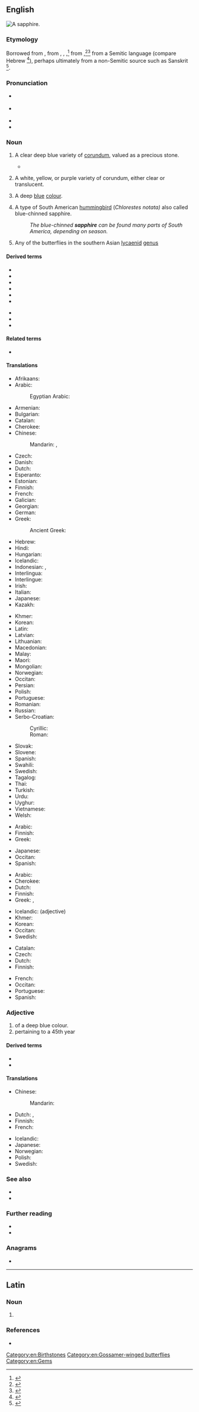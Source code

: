 {{also|Sapphire}}
==English==
[[Image:Szafir, RPA.jpg|thumb|A '''sapphire'''.]]
{{wikipedia}}

===Etymology===
Borrowed from {{bor|en|fro|saphir}}, from {{der|en|la|sapphir}}, {{m|la|sappir}}, {{m|la|sapphīrus}},<ref>{{R:L&S|sapphīrus|sapphirus}}</ref> from {{der|en|grc|σάπφειρος||precious stone, gem}},<ref>{{R:LSJ|σάπφειρος}}</ref><ref>{{R:Strong's|G|4552}}</ref> from a Semitic language (compare Hebrew {{m|he|סַפִּיר|tr=sappī́r}}<ref>{{R:Strong's|H|5601}}</ref>), perhaps ultimately from a non-Semitic source such as Sanskrit {{m|sa|शनिप्रिय||dark-colored stone|lit=dear to Saturn}}<ref>{{R:MW|1051/3}}</ref>.

===Pronunciation===
* {{a|UK}} {{IPA|/ˈsæf.aɪ̯ə(ɹ)/|lang=en}}
* {{a|US}} {{IPA|/ˈsæf.aɪ̯ɚ/|lang=en}}
* {{audio|En-us-sapphire.ogg|Audio (US)|lang=en}}
* {{hyphenation|sap|phire|lang=en}}

===Noun===
{{en-noun|~}}

# {{lb|en|countable}} A clear deep blue variety of [[corundum]], valued as a precious stone.
#* {{quote-magazine|date=2012-03
|author=Lee A. Groat
|title=Gemstones
|volume=100|issue=2|page=128
|magazine={{w|American Scientist}}
|url=http://www.americanscientist.org/issues/feature/2012/2/gemstones
|passage=Although there are dozens of different types of gems, among the best known and most important are diamond, ruby and '''sapphire''', emerald and other gem forms of the mineral beryl, chrysoberyl, tanzanite, tsavorite, topaz and jade.}}
# {{lb|en|countable|and|uncountable}} A white, yellow, or purple variety of corundum, either clear or translucent.
# {{lb|en|countable|and|uncountable}} A deep [[blue]] [[colour]].
#: {{color panel|164771}}
# {{lb|en|countable}} A type of South American [[hummingbird]] (''Chlorestes notata)'' also called blue-chinned sapphire.
#: ''The blue-chinned '''sapphire''' can be found many parts of South America, depending on season.''
# Any of the butterflies in the southern Asian [[lycaenid]] [[genus]] {{taxlink|Heliophorus|genus}}
====Derived terms====
{{rel-top|Derived terms}}
* {{l|en|blue-chinned sapphire}}
* {{l|en|blue-throated sapphire}}
* {{l|en|Padparadscha sapphire}}
* {{l|en|pink sapphire}}
* {{l|en|sapphirine}}
* {{l|en|star sapphire}}
{{rel-mid}}
* {{l|en|water sapphire}}
* {{l|en|white sapphire}}
* {{l|en|yellow sapphire}}
{{rel-bottom}}

====Related terms====
* {{l|en|corundum}}

====Translations====
{{trans-top|gem}}
* Afrikaans: {{t|af|saffier}}
* Arabic: {{t+|ar|يَاقُوت|m}}
*: Egyptian Arabic: {{t|arz|ياقوت|m|tr=yaʔūt|sc=Arab}}
* Armenian: {{t+|hy|շափյուղա}}
* Bulgarian: {{t+|bg|сапфир|tr=sapfir|m}}
* Catalan: {{t|ca|safir|m}}
* Cherokee: {{t|chr|ᏌᏆᏯ|tr=saquaya|sc=Cher}}
* Chinese:
*: Mandarin: {{t+|cmn|藍寶石|sc=Hani}}, {{t+|cmn|蓝宝石|tr=lánbǎoshí|sc=Hani}}
* Czech: {{t+|cs|safír|m}}
* Danish: {{t+|da|safir|c}}
* Dutch: {{t+|nl|saffier|m}}
* Esperanto: {{t|eo|safiro}}
* Estonian: {{t|et|safiir}}
* Finnish: {{t+|fi|safiiri}}
* French: {{t+|fr|saphir|m}}
* Galician: {{t|gl|zafiro|m}}
* Georgian: {{t|ka|საფირონი}}
* German: {{t+|de|Saphir|m}}
* Greek: {{t+|el|ζαφείρι|n}}
*: Ancient Greek: {{t|grc|σάπφειρος|f}}
* Hebrew: {{t+|he|סַפִּיר|tr=sappír|m}}
* Hindi: {{t+|hi|नीलम|m|tr=nīlam}}
* Hungarian: {{t+|hu|zafír}}
* Icelandic: {{t|is|safír|m}}
* Indonesian: {{t|id|batu nilam}}, {{t+|id|safir}}
* Interlingua: {{t|ia|sapphiro}}
* Interlingue: {{t|ie|safire}}
* Irish: {{t|ga|saifír|f}}
* Italian: {{t+|it|zaffiro|m}}
* Japanese: {{t+|ja|サファイア|tr=safaia}}
* Kazakh: {{t|kk|жақұт|sc=Cyrl}}
{{trans-mid}}
* Khmer: {{t+|km|កណ្ដៀង|tr=kɑndiəng|sc=Khmr}}
* Korean: {{t+|ko|사파이어|tr=sapai-eo}}
* Latin: {{t|la|sapphirus|f}}
* Latvian: {{t|lv|safīrs|m}}
* Lithuanian: {{t|lt|safyras|m}}
* Macedonian: {{t|mk|сафир|m}}
* Malay: {{t|ms|batu nilam}}
* Maori: {{t|mi|hāpira}}
* Mongolian: {{t+|mn|индранил|sc=Cyrl}}
* Norwegian: {{t|no|safir|m}}
* Occitan: {{t|oc|safir|m}}
* Persian: {{t|fa|یاقوت کبود|tr=yaqut-e-kabud}}
* Polish: {{t+|pl|szafir|m}}
* Portuguese: {{t+|pt|safira|f}}
* Romanian: {{t+|ro|safir|n}}
* Russian: {{t+|ru|сапфи́р|m}}
* Serbo-Croatian:
*: Cyrillic: {{t|sh|са̀фӣр|m|sc=Cyrl}}
*: Roman: {{t+|sh|sàfīr|m}}
* Slovak: {{t+|sk|zafír|m}}
* Slovene: {{t+|sl|safir|m}}
* Spanish: {{t+|es|zafiro|m}}
* Swahili: {{t|sw|yakuti samawi}}
* Swedish: {{t+|sv|safir|c}}
* Tagalog: {{t|tl|sapiro}}
* Thai: {{t|th|ไพลิน|tr=pailin}}
* Turkish: {{t+|tr|safir}}
* Urdu: {{t|ur|نیلم|m|tr=nīlam}}
* Uyghur: {{t|ug|[[كۆك]] [[ياقۇت]]}}
* Vietnamese: {{t|vi|xa-phia}}
* Welsh: {{t|cy|saffir|m}}
{{trans-bottom}}

{{trans-top|corundum}}
* Arabic: {{t+|ar|يَاقُوت|m}}
* Finnish: {{t+|fi|safiiri}}
* Greek: {{t+|el|σάπφειρος|m}}
{{trans-mid}}
* Japanese: {{t+|ja|サファイア|tr=safaia}}
* Occitan: {{t|oc|safir|m}}
* Spanish: {{t+|es|zafiro|m}}
{{trans-bottom}}

{{trans-top|colour}}
* Arabic: {{t|ar|أَزْرَق ياقوتيّ|tr=azraq yaquwatiyy}}
* Cherokee: {{t|chr|ᏌᏆᏯ-ᏌᎪᏂᎨᎢ|tr=saquaya-sagonigei|sc=Cher}}
* Dutch: {{t+|nl|saffierblauw|n}}
* Finnish: {{t|fi|safiirinsininen}}
* Greek: {{t|el|ζαφειρένιο|n}}, {{t|el|βαθυκύανο|n}}
{{trans-mid}}
* Icelandic: {{t|is|safírblár}} (adjective)
* Khmer: {{t+|km|កណ្ដៀង|tr=kɑndiəng|sc=Khmr}}
* Korean: {{t+|ko|사파이어색}}
* Occitan: {{t|oc|safir}}
* Swedish: {{t+|sv|safirblå}} {{qualifier|adjective}}
{{trans-bottom}}

{{trans-top|type of hummingbird}}
* Catalan: {{t|ca|colibrí gorjablau|m}}
* Czech: {{t|cs|kolibřík modrobradý}}
* Dutch: {{t|nl|blauwkeelsaffierkolibrie}}
* Finnish: {{t+|fi|sinileukakolibri}}
{{trans-mid}}
* French: {{t|fr|colibri à menton bleu|m}}
* Occitan: {{t|oc|colibrí gòrjablava|m}}
* Portuguese: {{t|pt|beija-flor-de-garganta-azul|m}}
* Spanish: {{t|es|esmeralda gorgiazul|f}}
{{trans-bottom}}

===Adjective===
{{en-adj}}

# of a deep blue colour.
# pertaining to a 45th year

====Derived terms====
{{sense|45 years}}
* {{l|en|sapphire anniversary}}
* {{l|en|sapphire jubilee}}

====Translations====
{{trans-top|colour}}
* Chinese:
*: Mandarin: {{t|cmn|lán bǎoshí|tr=蓝宝石|sc=Hani}}
* Dutch: {{t+|nl|saffierblauw}}, {{t+|nl|saffierblauwe}}
* Finnish: {{t|fi|safiirinsininen}}
* French: {{t+|fr|saphir|m|f}}
{{trans-mid}}
* Icelandic: {{t|is|safírblár}}
* Japanese: {{t|ja|サファイア色|tr=safaiairo|sc=Jpan}}
* Norwegian: {{t|no|safirblå}}
* Polish: {{t+|pl|szafirowy|m}}
* Swedish: {{t+|sv|safirblå}}
{{trans-bottom}}

===See also===
* {{list:blues/en}}
* {{l|en|Sapphire}}

===Further reading===
* {{R:WebMineral}}
* {{R:mindat}}
<references/>

===Anagrams===
* {{anagrams|en|papisher}}

[[Category:en:Birthstones]]
[[Category:en:Gossamer-winged butterflies]]
[[Category:en:Gems]]

----

==Latin==

===Noun===
{{head|la|noun form|head=sapphīre|g=f}}

# {{inflection of|sapphīrus||voc|s|lang=la}}

===References===
* {{R:Peck}}